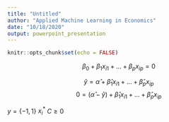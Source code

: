 ```yaml
---
title: "Untitled"
author: "Applied Machine Learning in Economics"
date: "10/18/2020"
output: powerpoint_presentation
---
```


```r
knitr::opts_chunk$set(echo = FALSE)
```

$$ \beta_0 + \beta_1 x_{i1} + ... + \beta_p x_{ip} = 0 $$

$$ \hat{y} = \hat{\alpha} + \hat{\beta}_1 x_{i1} + ... + \hat{\beta}_p x_{ip} $$
$$ 0  = (\hat{\alpha} - \hat{y}) + \hat{\beta}_1 x_{i1} + ... + \hat{\beta}_p x_{ip} $$

$y = \{-1, 1\}$ $x_i^*$ $C \geq 0$